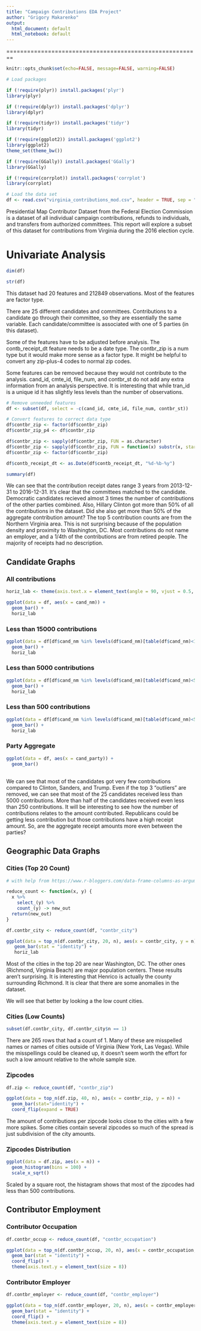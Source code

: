 ```yaml
---
title: "Campaign Contributions EDA Project"
author: "Grigory Makarenko"
output:
  html_document: default
  html_notebook: default
---
```


========================================================

```r
knitr::opts_chunk$set(echo=FALSE, message=FALSE, warning=FALSE)
```

```r
# Load packages

if (!require(plyr)) install.packages('plyr')
library(plyr)

if (!require(dplyr)) install.packages('dplyr')
library(dplyr)

if (!require(tidyr)) install.packages('tidyr')
library(tidyr)

if (!require(ggplot2)) install.packages('ggplot2')
library(ggplot2)
theme_set(theme_bw())

if (!require(GGally)) install.packages('GGally')
library(GGally)

if (!require(corrplot)) install.packages('corrplot')
library(corrplot)
```

```r
# Load the data set
df <- read.csv("virginia_contributions_mod.csv", header = TRUE, sep = ",")
```

Presidential Map Contributor Dataset from the Federal Election Commission is a dataset of all individual campaign contributions, refunds to individuals, and transfers from authorized committees. This report will explore a subset of this dataset for contributions from Virginia during the 2016 election cycle. 

# Univariate Analysis

```r
dim(df)
```

```r
str(df)
```

This dataset had 20 features and 212849 observations. Most of the features are factor type. 

There are 25 different candidates and committees. Contributions to a candidate go through their committee, so they are essentially the same variable. Each candidate/committee is associated with one of 5 parties (in this dataset).

Some of the features have to be adjusted before analysis. The contb_receipt_dt feature needs to be a date type. The contbr_zip is a num type but it would make more sense as a factor type. It might be helpful to convert any zip-plus-4 codes to normal zip codes.

Some features can be removed because they would not contribute to the analysis. cand_id, cmte_id, file_num, and contbr_st do not add any extra information from an analysis perspective.
It is interesting that while tran_id is a unique id it has slightly less levels than the number of observations.

```r
# Remove unneeded features
df <- subset(df, select = -c(cand_id, cmte_id, file_num, contbr_st))

# Convert features to correct data type
df$contbr_zip <- factor(df$contbr_zip)
df$contbr_zip_p4 <- df$contbr_zip

df$contbr_zip <- sapply(df$contbr_zip, FUN = as.character)
df$contbr_zip <- sapply(df$contbr_zip, FUN = function(x) substr(x, start=1, stop=5))
df$contbr_zip <- factor(df$contbr_zip)

df$contb_receipt_dt <- as.Date(df$contb_receipt_dt, "%d-%b-%y")
```

```r
summary(df)
```

We can see that the contribution receipt dates range 3 years from 2013-12-31 to 2016-12-31. It's clear that the committees matched to the candidate. Democratic candidates recieved almost 3 times the number of contributions of the other parties combined. Also, Hillary Clinton got more than 50% of all the contributions in the dataset. Did she also get more than 50% of the aggregate contribution amount? 
The top 5 contribution counts are from the Northern Virginia area. This is not surprising because of the population density and proximity to Washington, DC. Most contributions do not name an employer, and a 1/4th of the contributions are from retired people. The majority of receipts had no description.

## Candidate Graphs {.tabset}

### All contributions

```r
horiz_lab <- theme(axis.text.x = element_text(angle = 90, vjust = 0.5, hjust = 1))

ggplot(data = df, aes(x = cand_nm)) +
  geom_bar() +
  horiz_lab
```

### Less than 15000 contributions

```r
ggplot(data = df[df$cand_nm %in% levels(df$cand_nm)[table(df$cand_nm)<15000], ], aes(x = cand_nm)) +
  geom_bar() +
  horiz_lab
```

### Less than 5000 contributions

```r
ggplot(data = df[df$cand_nm %in% levels(df$cand_nm)[table(df$cand_nm)<5000], ], aes(x = cand_nm)) +
  geom_bar() +
  horiz_lab
```

### Less than 500 contributions

```r
ggplot(data = df[df$cand_nm %in% levels(df$cand_nm)[table(df$cand_nm)<500], ], aes(x = cand_nm)) +
  geom_bar() +
  horiz_lab
```

### Party Aggregate

```r
ggplot(data = df, aes(x = cand_party)) +
  geom_bar()
```

##

We can see that most of the candidates got very few contributions compared to Clinton, Sanders, and Trump. Even if the top 3 "outliers" are removed, we can see that most of the 25 candidates received less than 5000 contributions. More than half of the candidates received even less than 250 contributions. It will be interesting to see how the number of contributions relates to the amount contributed. Republicans could be getting less contribution but those contributions have a high receipt amount. So, are the aggregate receipt amounts more even between the parties?

## Geographic Data Graphs {.tabset}

### Cities (Top 20 Count)

```r
# with help from https://www.r-bloggers.com/data-frame-columns-as-arguments-to-dplyr-functions/

reduce_count <- function(x, y) {
  x %>%
    select_(y) %>%
    count_(y) -> new_out
  return(new_out)
}

df.contbr_city <- reduce_count(df, "contbr_city")

ggplot(data = top_n(df.contbr_city, 20, n), aes(x = contbr_city, y = n)) +
   geom_bar(stat = "identity") +
   horiz_lab
```

Most of the cities in the top 20 are near Washington, DC. The other ones (Richmond, Virginia Beach) are major population centers. These results aren't surprising. It is interesting that Henrico is actually the county surrounding Richmond. It is clear that there are some anomalies in the dataset.

We will see that better by looking a the low count cities.

### Cities (Low Counts)

```r
subset(df.contbr_city, df.contbr_city$n == 1)
```

There are 265 rows that had a count of 1. Many of these are misspelled names or names of cities outside of Virginia (New York, Las Vegas). While the misspellings could be cleaned up, it doesn't seem worth the effort for such a low amount relative to the whole sample size.

### Zipcodes

```r
df.zip <- reduce_count(df, "contbr_zip")

ggplot(data = top_n(df.zip, 40, n), aes(x = contbr_zip, y = n)) +
  geom_bar(stat="identity") +
  coord_flip(expand = TRUE)
```

The amount of contributions per zipcode looks close to the cities with a few more spikes. Some cities contain several zipcodes so much of the spread is just subdivision of the city amounts.

### Zipcodes Distribution

```r
ggplot(data = df.zip, aes(x = n)) +
  geom_histogram(bins = 100) +
  scale_x_sqrt()
```

Scaled by a square root, the histagram shows that most of the zipcodes had less than 500 contributions.

##

## Contributor Employment {.tabset}

### Contributor Occupation
```r
df.contbr_occup <- reduce_count(df, "contbr_occupation")

ggplot(data = top_n(df.contbr_occup, 20, n), aes(x = contbr_occupation, y = n)) +
  geom_bar(stat = "identity") +
  coord_flip() +
  theme(axis.text.y = element_text(size = 8))
```



### Contributor Employer
```r
df.contbr_employer <- reduce_count(df, "contbr_employer")

ggplot(data = top_n(df.contbr_employer, 20, n), aes(x = contbr_employer, y = n)) +
  geom_bar(stat = "identity") +
  coord_flip() +
  theme(axis.text.y = element_text(size = 8))
```



